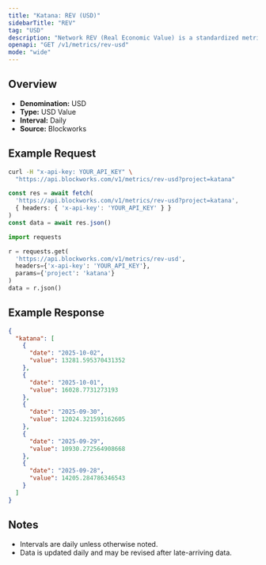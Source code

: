 ```yaml
---
title: "Katana: REV (USD)"
sidebarTitle: "REV"
tag: "USD"
description: "Network REV (Real Economic Value) is a standardized metric that tracks blockchain value accrual generated by user activity. REV consists of both in-protocol transaction fees and out-of-protocol tips that users pay for transaction execution, so it measures the monetary demand to transact onchain."
openapi: "GET /v1/metrics/rev-usd"
mode: "wide"
---
```


## Overview

- **Denomination:** USD
- **Type:** USD Value
- **Interval:** Daily
- **Source:** Blockworks

## Example Request

<CodeGroup>

```bash cURL
curl -H "x-api-key: YOUR_API_KEY" \
  "https://api.blockworks.com/v1/metrics/rev-usd?project=katana"
```

```typescript TypeScript
const res = await fetch(
  'https://api.blockworks.com/v1/metrics/rev-usd?project=katana',
  { headers: { 'x-api-key': 'YOUR_API_KEY' } }
)
const data = await res.json()
```

```python Python
import requests

r = requests.get(
  'https://api.blockworks.com/v1/metrics/rev-usd',
  headers={'x-api-key': 'YOUR_API_KEY'},
  params={'project': 'katana'}
)
data = r.json()
```

</CodeGroup>

## Example Response

```json
{
  "katana": [
    {
      "date": "2025-10-02",
      "value": 13281.595370431352
    },
    {
      "date": "2025-10-01",
      "value": 16028.7731273193
    },
    {
      "date": "2025-09-30",
      "value": 12024.321593162605
    },
    {
      "date": "2025-09-29",
      "value": 10930.272564908668
    },
    {
      "date": "2025-09-28",
      "value": 14205.284786346543
    }
  ]
}
```

## Notes
- Intervals are daily unless otherwise noted.
- Data is updated daily and may be revised after late-arriving data.